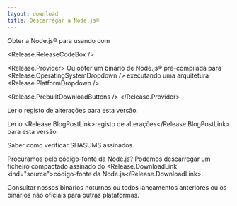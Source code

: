 ```yaml
---
layout: download
title: Descarregar a Node.js®
---
```


<section>
Obter a Node.js® <Release.VersionDropdown /> para <Release.OperatingSystemDropdown /> usando <Release.InstallationMethodDropdown /> com <Release.PackageManagerDropdown />

<Release.ReleaseCodeBox />

<Release.Provider>
Ou obter um binário de Node.js® pré-compilada para <Release.OperatingSystemDropdown /> executando uma arquitetura <Release.PlatformDropdown />.

<Release.PrebuiltDownloadButtons />
</Release.Provider>
</section>

<section>
Ler o <Release.ChangelogLink>registo de alterações</Release.ChangelogLink> para esta versão.

Ler o <Release.BlogPostLink>registo de alterações</Release.BlogPostLink> para esta versão.

Saber como <LinkWithArrow href="https://github.com/nodejs/node#verifying-binaries">verificar</LinkWithArrow> SHASUMS assinados.

Procuramos pelo código-fonte da Node.js? Podemos descarregar um ficheiro compactado assinado do <Release.DownloadLink kind="source">código-fonte da Node.js</Release.DownloadLink>.

Consultar nossos binários <LinkWithArrow href="https://nodejs.org/download/nightly/">noturnos</LinkWithArrow> ou todos <LinkWithArrow href="https://nodejs.org/download/release/">lançamentos anteriores</LinkWithArrow> ou os binários <LinkWithArrow href="https://unofficial-builds.nodejs.org/download/">não oficiais</LinkWithArrow> para outras plataformas.
</section>
